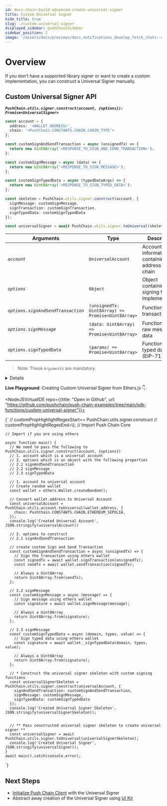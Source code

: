 ```yaml
---
id: docs-chain-build-advanced-create-universal-signer
title: Custom Universal Signer
hide_title: true
slug: ./custom-universal-signer
displayed_sidebar: pushChainSidebar
sidebar_position: 2
image: '/assets/docs/previews/docs_notifications_develop_fetch_chats--create_channel.png'
---
```


# Overview

If you don't have a supported library signer or want to create a custom implementation, you can construct a Universal Signer manually.

<head>
  <title>{`Custom Universal Signer | Build | Advanced | Push Chain | Push Documentation`}</title>
</head>


## Custom Universal Signer API
**_`PushChain.utils.signer.construct(account, {options}): Promise<UniversalSigner>`_**

```typescript
const account = {
  address: '<WALLET_ADDRESS>',
  chain: '<PushChain.CONSTANTS.CHAIN.CHAIN_TYPE'>
};

const customSignAndSendTransaction = async (unsignedTx) => {
  return new Uint8Array('<RESPONSE_TO_SIGN_AND_SEND_TRANSACTION>');
};

const customSignMessage = async (data) => {
  return new Uint8Array('<RESPONSE_TO_SIGN_MESSAGE>');
};

const customSignTypedData = async (typedDataArgs) => {
  return new Uint8Array('<RESPONSE_TO_SIGN_TYPED_DATA>');
};

const skeleton = PushChain.utils.signer.construct(account, {
  signMessage: customSignMessage,
  signTransaction: customSignTransaction,
  signTypedData: customSignTypedData
});

const universalSigner = await PushChain.utils.signer.toUniversal(skeleton);
```

| **Arguments**                        | **Type**                                          | **Description**                                        |
| ------------------------------------ | ------------------------------------------------- | ------------------------------------------------------ |
| _`account`_                          | `UniversalAccount`                                | Account information containing address and chain       |
| _`options`_                          | `Object`                                          | Object containing the signing function implementations |
| _`options.signAndSendTransaction`_   | `(unsignedTx: Uint8Array) => Promise<Uint8Array>` | Function to sign transaction data                      |
| _`options.signMessage`_              | `(data: Uint8Array) => Promise<Uint8Array>`       | Function to sign raw message data                      |
| `options.signTypedData`              | `(params) => Promise<Uint8Array>`                 | Function to sign typed data (EIP-712)                  |

> Note: These _`Arguments`_ are mandatory.

<Details summary="Returns `UniversalSignerSkeleton` <object>" className="alert alert--fn-args">

```typescript
// UniversalSignerSkeleton object
{
  signerId: 'CustomGeneratedSigner',
  account: {
    chain: 'eip155:42101',
    address: '0x98cA97d2FB78B3C0597E2F78cd11868cACF423C5'
  },
  signMessage: [AsyncFunction: customSignMessage],
  signAndSendTransaction: [AsyncFunction: customSignAndSendTransaction],
  signTypedData: [AsyncFunction: customSignTypedData]
} 
```

</Details>

**Live Playground**: Creating Custom Universal Signer from Ethers.js 👇.

<NodeJSVirtualIDE repo={{title: "Open in Github", url: "https://github.com/pushchain/push-chain-examples/tree/main/sdk-functions/custom-universal-signer"}}>

{`
    // customPropHighlightRegexStart== PushChain\.utils\.signer\.construct
    // customPropHighlightRegexEnd=\\);
    // Import Push Chain Core

    // Import if you are using ethers

    async function main() {
      // We need to pass the following to PushChain.utils.signer.construct(account, {options})
      // 1. account which is a universal account
      // 2. options which is an object with the following properties
      // 2.1 signAndSendTransaction
      // 2.2 signMessage
      // 2.3 signTypedData

      // 1. account to universal account
      // Create random wallet
      const wallet = ethers.Wallet.createRandom();
      
      // Convert wallet.address to Universal Account
      const universalAccount = PushChain.utils.account.toUniversal(wallet.address, {
        chain: PushChain.CONSTANTS.CHAIN.ETHEREUM_SEPOLIA,
      });
      console.log('Created Universal Account', JSON.stringify(universalAccount))

      // 2. options to construct
      // 2.1 signAndSendTransaction
      
      // create custom Sign and Send Transaction
      const customSignAndSendTransaction = async (unsignedTx) => {
        // Sign the transaction using ethers wallet
        const signedTx = await wallet.signTransaction(unsignedTx);
        const sendTx = await wallet.sendTransaction(signedTx);

        // Always a Uint8Array
        return Uint8Array.from(sendTx);
      };

      // 2.2 signMessage
      const customSignMessage = async (message) => {
        // Sign message using ethers wallet
        const signature = await wallet.signMessage(message);

        // Always a Uint8Array
        return Uint8Array.from(signature);
      };
      
      // 2.3 signMessage
      const customSignTypedData = async (domain, types, value) => {
        // Sign typed data using ethers wallet
        const signature = await wallet._signTypedData(domain, types, value);

        // Always a Uint8Array
        return Uint8Array.from(signature);
      };
      
      // * Construct the universal signer skeleton with custom signing functions
      const universalSignerSkeleton = PushChain.utils.signer.construct(universalAccount, {
        signAndSendTransaction: customSignAndSendTransaction,
        signMessage: customSignMessage,
        signTypedData: customSignTypedData
      });
      console.log('Created Universal Signer Skeleton', JSON.stringify(universalSignerSkeleton));
      

      // ** Pass constructed universal signer skeleton to create universal signer **
      const universalSigner = await PushChain.utils.signer.toUniversal(universalSignerSkeleton);
      console.log('Created Universal Signer', JSON.stringify(universalSigner));
    }
    await main().catch(console.error);
                                                                                                                               
`}

</NodeJSVirtualIDE>

## Next Steps
- [Initialize Push Chain Client](/docs/chain/build/initialize-push-chain-client) with the Universal Signer
- Abstract away creation of the Universal Signer using [UI Kit](/docs/chain/build/ui-kit)
